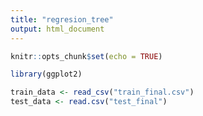 ```yaml
---
title: "regresion_tree"
output: html_document
---
```

```r
knitr::opts_chunk$set(echo = TRUE)
```

```r
library(ggplot2)
```

```r
train_data <- read_csv("train_final.csv")
test_data <- read.csv("test_final")
```